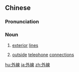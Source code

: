 ==Chinese==
{{zh-forms|s=外线}}

===Pronunciation===
{{zh-pron
|m=wàixiàn
|c=ngoi6 sin3
|mn=gōa-sòaⁿ
|cat=n
}}

===Noun===
{{zh-noun}}

# {{lb|zh|military}} [[exterior]] [[line]]s
# [[outside]] [[telephone]] [[connection]]s

[[hu:外線]]
[[ja:外線]]
[[zh:外線]]